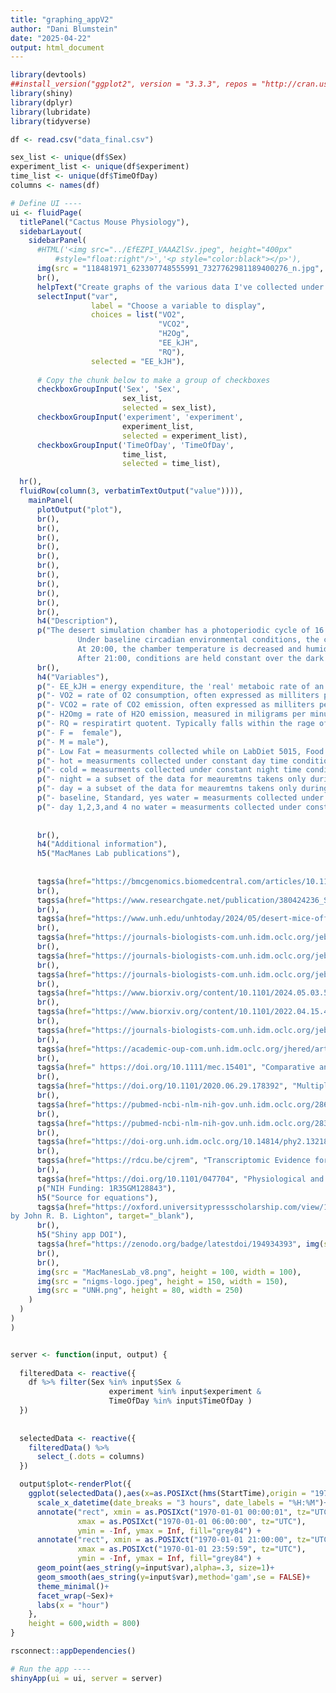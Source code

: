 ```yaml
---
title: "graphing_appV2"
author: "Dani Blumstein"
date: "2025-04-22"
output: html_document
---
```

```r
library(devtools)
##install_version("ggplot2", version = "3.3.3", repos = "http://cran.us.r-project.org")
library(shiny)
library(dplyr)
library(lubridate)
library(tidyverse)

df <- read.csv("data_final.csv")

sex_list <- unique(df$Sex)
experiment_list <- unique(df$experiment)
time_list <- unique(df$TimeOfDay)
columns <- names(df)

# Define UI ----
ui <- fluidPage(
  titlePanel("Cactus Mouse Physiology"),
  sidebarLayout(
    sidebarPanel(
      #HTML('<img src="../EfEZPI_VAAAZlSv.jpeg", height="400px"    
          #style="float:right"/>','<p style="color:black"></p>'),
      img(src = "118481971_623307748555991_7327762981189400276_n.jpg", height = 200, width = 255),
      br(),
      helpText("Create graphs of the various data I've collected under different experimental conditions in our temperature controlled colony."),
      selectInput("var", 
                  label = "Choose a variable to display",
                  choices = list("VO2", 
                                 "VCO2",
                                 "H2Og",
                                 "EE_kJH",
                                 "RQ"),
                  selected = "EE_kJH"),
      
      # Copy the chunk below to make a group of checkboxes
      checkboxGroupInput('Sex', 'Sex',
                         sex_list,
                         selected = sex_list),
      checkboxGroupInput('experiment', 'experiment',
                         experiment_list,
                         selected = experiment_list),
      checkboxGroupInput('TimeOfDay', 'TimeOfDay',
                         time_list,
                         selected = time_list),

  hr(),
  fluidRow(column(3, verbatimTextOutput("value")))),
    mainPanel(
      plotOutput("plot"),
      br(),
      br(),
      br(),
      br(),
      br(),
      br(),
      br(),
      br(),
      br(),
      br(),
      br(),
      h4("Description"),
      p("The desert simulation chamber has a photoperiodic cycle of 16 hours of light and 8 hours of darkness, with transitions occurring at 06:00 (dark to light) and 20:00 (light to dark) to mimic sunrise and sunset. 
               Under baseline circadian environmental conditions, the chamber is held at a temperature of 32°C during the light phase and relative humidity of 10% from 09:00 to 20:00. 
               At 20:00, the chamber temperature is decreased and humidity gradually increased over the course of one hour to 24°C and 25% RH, with lights-out at 20:00. 
               After 21:00, conditions are held constant over the dark phase until 06:00. At 06:00, where the light phase is initiated and there is a gradual 3-hour transition from cool temperatures and higher humidity (24°C and 25% RH) to warmer temperatures and lower humidity (32°C and 10% RH)."),
      br(),
      h4("Variables"),
      p("- EE_kJH = energy expenditure, the 'real' metaboic rate of an organism, often expressed in kiocalories per hour, 4.1868*0.06*(3.941*VO2 + 1.106*VCO2)"),
      p("- VO2 = rate of O2 consumption, often expressed as milliters per minute, per hour, or per second, FRdry*(delta_O2-deltaCO2*0.2095)/(1-0.2095)"),
      p("- VCO2 = rate of CO2 emission, often expressed as milliters per minute, per hour, or per second, FRdry*(DeltaCO2 +delta_O2*FiCO2)/(1+FiCO2)"),
      p("- H2Omg = rate of H2O emission, measured in miligrams per minute, per hour, or per second, 0.0803*FRdry*deltaH2O/(1-FiH2O)"),
      p("- RQ = respiratirt quotent. Typically falls within the rage of 0.7-1 for aerobic catabolism of fats and carbs, CO2 eliminated/O2 consumed"),
      p("- F =  female"),
      p("- M = male"),
      p("- Low Fat = measurments collected while on LabDiet 5015, Food quotent = (22.8/100).71+(6.6/100).83+.706 = .92266"),
      p("- hot = measurments collected under constant day time conditions, 32°C and relative humidity of 10%, and normal photoperiodic cycle"),
      p("- cold = measurments collected under constant night time conditions, 24°C and relative humidity of 25%, and normal photoperiodic cycle"),
      p("- night = a subset of the data for meauremtns takens only during the dark phase of the photoperiodic cycle",
      p("- day = a subset of the data for meauremtns takens only during the light phase of the photoperiodic cycle"),
      p("- baseline, Standard, yes water = measurments collected under constant day time conditions and normal photoperiodic cycle"),
      p("- day 1,2,3,and 4 no water = measurments collected under constant day time conditions and normal photoperiodic cycle for mice without access to water for 1,2,3, and 4 days"),
      
      
      br(),
      h4("Additional information"),
      h5("MacManes Lab publications"),
     
      
      tags$a(href="https://bmcgenomics.biomedcentral.com/articles/10.1186/s12864-024-10629-z", "The multi-tissue gene expression and physiological responses of water deprived Peromyscus eremicus", target="_blank"),
      br(),
      tags$a(href="https://www.researchgate.net/publication/380424236_SURVIVAL_STRATEGIES_IN_ARID_ENVIRONMENTS_EXPLORING_DESERT_ADAPTATIONS_IN_PEROMYSCUS_EREMICUS?_sg%5B0%5D=cObGFnbBRFqjDYtkZQ6zktVYMF4FyQYMPO-ps878Mr2zhewZ1RUbXdSvITkDSull32FGSe9uhbh8TO7Z63KG7o0UHTXxibxV0ux7K001.sDa4jZ5_DV8xNByyFvE5UF7iyZs5g-iWoU-hPJ6z5QFG0lJy5PE5ZuFJsS9D0lHH8biVW1Hf50BgHy2gyAn0Iw&_tp=eyJjb250ZXh0Ijp7ImZpcnN0UGFnZSI6ImhvbWUiLCJwYWdlIjoicHJvZmlsZSIsInByZXZpb3VzUGFnZSI6InByb2ZpbGUiLCJwb3NpdGlvbiI6InBhZ2VDb250ZW50In19", "Survival Strategies in Arid Environments: Exploring Desert Adaptations in Peromyscus eremicus. PhD dissertation. University of New Hampshire.", target="_blank"),
      br(),
      tags$a(href="https://www.unh.edu/unhtoday/2024/05/desert-mice-offer-insight-potential-climate-change-adaptations", "UNH Today: Desert Mice Offer Insight into Potential Climate Change Adaptations", target="_blank"),
      br(),
      tags$a(href="https://journals-biologists-com.unh.idm.oclc.org/jeb/article/226/23/jeb246924/335759/Parched-cactus-mice-save-water-by-curbing-their", "Inside JEB Feature: Parched cactus mice save water by curbing their appetite", target="_blank"),
      br(),
      tags$a(href="https://journals-biologists-com.unh.idm.oclc.org/jeb/article/226/23/jeb246936/335760/ECR-Spotlight-Danielle-Blumstein", "JEB ECR Spotlight – Danielle Blumstein", target="_blank"),
      br(),
      tags$a(href="https://journals-biologists-com.unh.idm.oclc.org/jeb/article/226/23/jeb246386/335758/When-the-tap-runs-dry-the-physiological-effects-of", "When the tap runs dry: the physiological effects of acute experimental dehydration in Peromyscus eremicus ", target="_blank"),
      br(),
      tags$a(href="https://www.biorxiv.org/content/10.1101/2024.05.03.592397v1.abstract", "Impacts of dietary fat on multi tissue gene expression in the desert-adapted cactus mouse", target="_blank"),
      br(),
      tags$a(href="https://www.biorxiv.org/content/10.1101/2022.04.15.488461v3.abstract", "High total water loss driven by low-fat diet in desert-adapted mice", target="_blank"),
      br(),
      tags$a(href="https://journals-biologists-com.unh.idm.oclc.org/jeb/article/224/18/jeb242529/272300/Disentangling-environmental-drivers-of-circadian", "Disentangling environmental drivers of circadian metabolism in desert-adapted mice", target="_blank"),
      br(),
      tags$a(href="https://academic-oup-com.unh.idm.oclc.org/jhered/article/112/3/286/6158454", "Limited evidence for parallel evolution among desert adapted Peromyscus deer mice", target="_blank"),
      br(),
      tags$a(href=" https://doi.org/10.1111/mec.15401", "Comparative and population genomics approaches reveal the basis of adaptation to deserts in a small rodent", target="_blank"),
      br(),
      tags$a(href="https://doi.org/10.1101/2020.06.29.178392", "Multiple evolutionary pathways to achieve thermal adaptation in small mammals", target="_blank"),
      br(),
      tags$a(href="https://pubmed-ncbi-nlm-nih-gov.unh.idm.oclc.org/28645248/", "Characterizing the reproductive transcriptomic correlates of acute dehydration in males in the desert-adapted rodent, Peromyscus eremicus", target="_blank"),
      br(),
      tags$a(href="https://pubmed-ncbi-nlm-nih-gov.unh.idm.oclc.org/28381460/", "Severe acute dehydration in a desert rodent elicits a transcriptional response that effectively prevents kidney injury", target="_blank"),
      br(),
      tags$a(href="https://doi-org.unh.idm.oclc.org/10.14814/phy2.13218", "Physiological and biochemical changes associated with acute experimental dehydration in the desert adapted mouse, Peromyscus eremicus", target="_blank"),
      br(),
      tags$a(href="https://rdcu.be/cjrem", "Transcriptomic Evidence for Reproductive Suppression in Male Peromyscus eremicus (Cactus Mouse) Subjected to Acute Dehydration", target="_blank"),
      br(),
      tags$a(href="https://doi.org/10.1101/047704", "Physiological and biochemical changes associated with acute experimental dehydration in the desert adapted mouse, Peromyscus eremicus", target="_blank"),
      p("NIH Funding: 1R35GM128843"),
      h5("Source for equations"),
      tags$a(href="https://oxford.universitypressscholarship.com/view/10.1093/oso/9780198830399.001.0001/oso-9780198830399", "Link to Measuring Metabolic Rates: A Manual for Scientists
by John R. B. Lighton", target="_blank"),
      br(),
      h5("Shiny app DOI"),
      tags$a(href="https://zenodo.org/badge/latestdoi/194934393", img(src="https://zenodo.org/badge/194934393.svg"), alt="DOI", target="_blank"),
      br(),
      br(),
      img(src = "MacManesLab_v8.png", height = 100, width = 100),
      img(src = "nigms-logo.jpeg", height = 150, width = 150),
      img(src = "UNH.png", height = 80, width = 250)
    )
  )
)
)


server <- function(input, output) {
  
  filteredData <- reactive({
    df %>% filter(Sex %in% input$Sex &
                      experiment %in% input$experiment &
                      TimeOfDay %in% input$TimeOfDay )
  })
  
  
  selectedData <- reactive({
    filteredData() %>% 
      select_(.dots = columns)
  })

  output$plot<-renderPlot({
    ggplot(selectedData(),aes(x=as.POSIXct(hms(StartTime),origin = "1970-01-01"), color = experiment, shape=Sex))+
      scale_x_datetime(date_breaks = "3 hours", date_labels = "%H:%M")+
      annotate("rect", xmin = as.POSIXct("1970-01-01 00:00:01", tz="UTC"), 
               xmax = as.POSIXct("1970-01-01 06:00:00", tz="UTC"), 
               ymin = -Inf, ymax = Inf, fill="grey84") +
      annotate("rect", xmin = as.POSIXct("1970-01-01 21:00:00", tz="UTC"), 
               xmax = as.POSIXct("1970-01-01 23:59:59", tz="UTC"), 
               ymin = -Inf, ymax = Inf, fill="grey84") +
      geom_point(aes_string(y=input$var),alpha=.3, size=1)+
      geom_smooth(aes_string(y=input$var),method='gam',se = FALSE)+
      theme_minimal()+
      facet_wrap(~Sex)+
      labs(x = "hour")
    },
    height = 600,width = 800)
}

rsconnect::appDependencies()

# Run the app ----
shinyApp(ui = ui, server = server)


```

